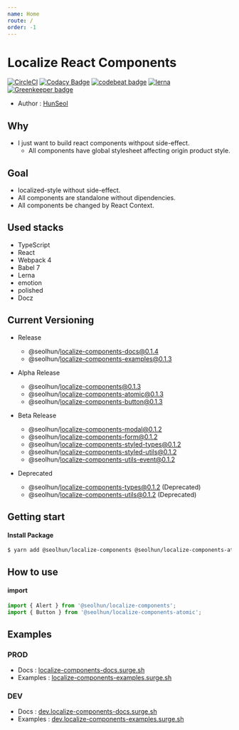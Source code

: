 ```yaml
---
name: Home
route: /
order: -1
---
```


# Localize React Components

[![CircleCI](https://circleci.com/gh/Seolhun/localize-components/tree/master.svg?style=svg)](https://circleci.com/gh/Seolhun/localize-components/tree/master)
[![Codacy Badge](https://api.codacy.com/project/badge/Grade/87c0d9f96fc74d94b60c0c397a6b30c6)](https://www.codacy.com/app/shun10114/localize-components?utm_source=github.com&amp;utm_medium=referral&amp;utm_content=Seolhun/localize-components&amp;utm_campaign=Badge_Grade)
[![codebeat badge](https://codebeat.co/badges/2ab413e3-946a-4719-bb75-07e76851cbba)](https://codebeat.co/projects/github-com-seolhun-localize-components-master)
[![lerna](https://img.shields.io/badge/maintained%20with-lerna-cc00ff.svg)](https://lernajs.io/) [![Greenkeeper badge](https://badges.greenkeeper.io/Seolhun/localize-components.svg)](https://greenkeeper.io/)

- Author : [HunSeol](https://github.com/Seolhun/)

## Why
- I just want to build react components withpout side-effect.
  - All components have global stylesheet affecting origin product style.

## Goal
- localized-style without side-effect.
- All components are standalone without dipendencies.
- All components be changed by React Context.

## Used stacks
- TypeScript
- React
- Webpack 4
- Babel 7
- Lerna
- emotion
- polished
- Docz

## Current Versioning
- Release
  - @seolhun/localize-components-docs@0.1.4
  - @seolhun/localize-components-examples@0.1.3

- Alpha Release
  - @seolhun/localize-components@0.1.3
  - @seolhun/localize-components-atomic@0.1.3
  - @seolhun/localize-components-button@0.1.3

- Beta Release
  - @seolhun/localize-components-modal@0.1.2
  - @seolhun/localize-components-form@0.1.2
  - @seolhun/localize-components-styled-types@0.1.2
  - @seolhun/localize-components-styled-utils@0.1.2
  - @seolhun/localize-components-utils-event@0.1.2

- Deprecated
  - @seolhun/localize-components-types@0.1.2 (Deprecated)
  - @seolhun/localize-components-utils@0.1.2 (Deprecated)

## Getting start
#### Install Package
```bash
$ yarn add @seolhun/localize-components @seolhun/localize-components-atomic
```

## How to use
#### import
```js
import { Alert } from '@seolhun/localize-components';
import { Button } from '@seolhun/localize-components-atomic';
```

## Examples
### PROD
- Docs : [localize-components-docs.surge.sh](http://localize-components-docs.surge.sh/#/)
- Examples : [localize-components-examples.surge.sh](http://localize-components-examples.surge.sh/#/)

### DEV
- Docs : [dev.localize-components-docs.surge.sh](http://dev.localize-components-docs.surge.sh/#/)
- Examples : [dev.localize-components-examples.surge.sh](http://dev.localize-components-examples.surge.sh/#/)
